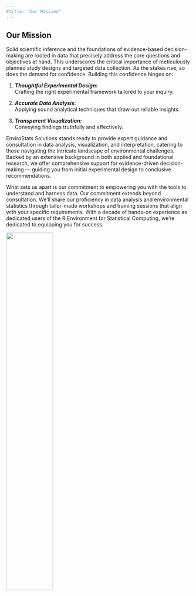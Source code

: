 ```yaml
---
#title: "Our Mission"
---
```


## Our Mission

Solid scientific inference and the foundations of evidence-based decision-making are rooted in data that precisely address the core questions and objectives at hand. This underscores the critical importance of meticulously planned study designs and targeted data collection. As the stakes rise, so does the demand for confidence. Building this confidence hinges on:

1.  ***Thoughtful Experimental Design:***  
Crafting the right experimental framework tailored to your inquiry.

2.  ***Accurate Data Analysis:***  
Applying sound analytical techniques that draw out reliable insights.

3.  ***Transparent Visualization:***  
Conveying findings truthfully and effectively.

EnviroStats Solutions stands ready to provide expert guidance and consultation in data analysis, visualization, and interpretation, catering to those navigating the intricate landscape of environmental challenges. Backed by an extensive background in both applied and foundational research, we offer comprehensive support for evidence-driven decision-making --- guiding you from initial experimental design to conclusive recommendations.

What sets us apart is our commitment to empowering you with the tools to understand and harness data. Our commitment extends beyond consultation. We'll share our proficiency in data analysis and environmental statistics through tailor-made workshops and training sessions that align with your specific requirements. With a decade of hands-on experience as dedicated users of the R Environment for Statistical Computing, we're dedicated to equipping you for success.

![](images/envirostats_logo_transparent.png){fig-align="center" width="50%"}
